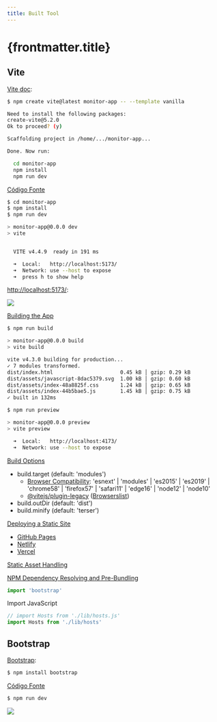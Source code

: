 ```yaml
---
title: Built Tool
---
```



# {frontmatter.title}

## Vite

[Vite doc](https://vitejs.dev/guide/):

```bash
$ npm create vite@latest monitor-app -- --template vanilla

Need to install the following packages:
create-vite@5.2.0
Ok to proceed? (y)

Scaffolding project in /home/.../monitor-app...

Done. Now run:

  cd monitor-app
  npm install
  npm run dev
```

[Código Fonte](https://github.com/ifpb/dw/tree/main/public/codes/package/vite/monitor-app/)

<CodeTree src="/codes/package/vite/monitor-app/" />

```bash
$ cd monitor-app
$ npm install
$ npm run dev

> monitor-app@0.0.0 dev
> vite


  VITE v4.4.9  ready in 191 ms

  ➜  Local:   http://localhost:5173/
  ➜  Network: use --host to expose
  ➜  press h to show help
```

[http://localhost:5173/](http://localhost:5173/):

![](/dw/imgs/package/vite/vite-hello.png)

[Building the App](https://vitejs.dev/guide/static-deploy.html#building-the-app)

```bash
$ npm run build

> monitor-app@0.0.0 build
> vite build

vite v4.3.0 building for production...
✓ 7 modules transformed.
dist/index.html                      0.45 kB │ gzip: 0.29 kB
dist/assets/javascript-8dac5379.svg  1.00 kB │ gzip: 0.60 kB
dist/assets/index-48a8825f.css       1.24 kB │ gzip: 0.65 kB
dist/assets/index-44b5bae5.js        1.45 kB │ gzip: 0.75 kB
✓ built in 132ms

$ npm run preview

> monitor-app@0.0.0 preview
> vite preview

  ➜  Local:   http://localhost:4173/
  ➜  Network: use --host to expose
```

[Build Options](https://vitejs.dev/config/build-options.html)
- build.target (default: 'modules')
  - [Browser Compatibility](https://vitejs.dev/guide/build.html#browser-compatibility): 'esnext' | 'modules' | 'es2015' | 'es2019' | 'chrome58' | 'firefox57' | 'safari11' | 'edge16' | 'node12' | 'node10'
  - [@vitejs/plugin-legacy](https://github.com/vitejs/vite/tree/main/packages/plugin-legacy) ([Browserslist](https://browsersl.ist/))
- build.outDir (default: 'dist')
- build.minify (default: 'terser')


[Deploying a Static Site](https://vitejs.dev/guide/static-deploy.html)

- [GitHub Pages](https://vitejs.dev/guide/static-deploy.html#github-pages)
- [Netlify](https://vitejs.dev/guide/static-deploy.html#netlify)
- [Vercel](https://vitejs.dev/guide/static-deploy.html#vercel)


[Static Asset Handling](https://vitejs.dev/guide/assets.html)

<CodePreview src="/codes/package/vite/monitor-app/main.js" />

[NPM Dependency Resolving and Pre-Bundling](https://vitejs.dev/guide/features.html#npm-dependency-resolving-and-pre-bundling)

```js
import 'bootstrap'
```

Import JavaScript

```js
// import Hosts from './lib/hosts.js'
import Hosts from './lib/hosts'
```

## Bootstrap

[Bootstrap](https://getbootstrap.com/docs/5.3/getting-started/download/#npm):

```bash
$ npm install bootstrap
```

[Código Fonte](https://github.com/ifpb/dw/tree/main/public/codes/package/boostrap/monitor-app/)

<CodeTree src="/codes/package/bootstrap/monitor-app/" />

<CodePreview src="/codes/package/bootstrap/monitor-app/index.html" />

<CodePreview src="/codes/package/bootstrap/monitor-app/js/main.js" />

<CodePreview src="/codes/package/bootstrap/monitor-app/js/data.js" />

<CodePreview src="/codes/package/bootstrap/monitor-app/js/components/HostTable.js" />

```bash
$ npm run dev
```

![](/dw/imgs/package/vite/bootstrap-monitor-app.png)
